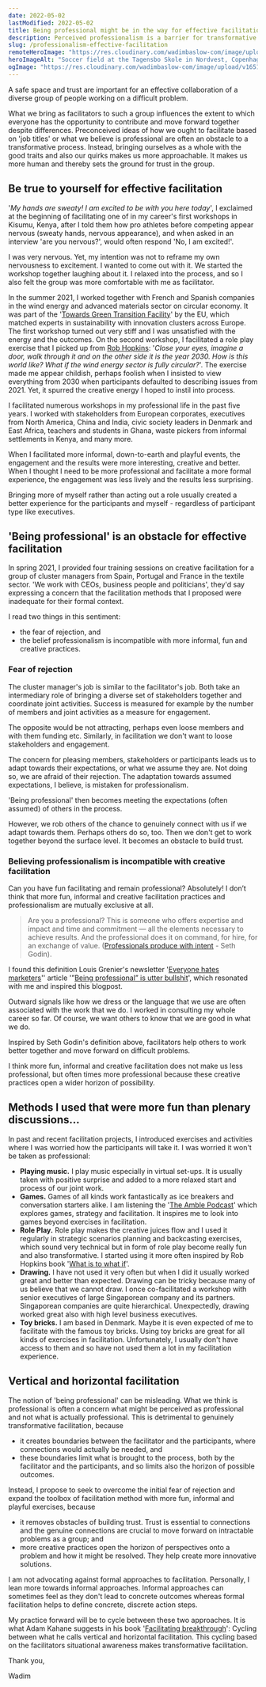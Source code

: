 ```yaml
---
date: 2022-05-02
lastModified: 2022-05-02
title: Being professional might be in the way for effective facilitation
description: Perceived professionalism is a barrier for transformative facilitation. Stay true to yourself and embrace more fun and creative facilitation methods.
slug: /professionalism-effective-facilitation
remoteHeroImage: "https://res.cloudinary.com/wadimbaslow-com/image/upload/v1651487678/playingfield_bkmvjf.jpg"
heroImageAlt: "Soccer field at the Tagensbo Skole in Nordvest, Copenhagen. Picture by Wadim Baslow."
ogImage: "https://res.cloudinary.com/wadimbaslow-com/image/upload/v1651487678/playingfield_bkmvjf.jpg"
---
```


A safe space and trust are important for an effective collaboration of a diverse group of people working on a difficult problem.

What we bring as facilitators to such a group influences the extent to which everyone has the opportunity to contribute and move forward together despite differences. Preconceived ideas of how we ought to facilitate based on 'job titles' or what we believe is professional are often an obstacle to a transformative process. Instead, bringing ourselves as a whole with the good traits and also our quirks makes us more approachable. It makes us more human and thereby sets the ground for trust in the group.

## Be true to yourself for effective facilitation

'_My hands are sweaty! I am excited to be with you here today_', I exclaimed at the beginning of facilitating one of in my career's first workshops in Kisumu, Kenya, after I told them how pro athletes before competing appear nervous (sweaty hands, nervous appearance), and when asked in an interview 'are you nervous?', would often respond 'No, I am excited!'.

I was very nervous. Yet, my intention was not to reframe my own nervousness to excitement. I wanted to come out with it. We started the workshop together laughing about it. I relaxed into the process, and so I also felt the group was more comfortable with me as facilitator.

In the summer 2021, I worked together with French and Spanish companies in the wind energy and advanced materials sector on circular economy. It was part of the '[Towards Green Transition Facility](https://clustercollaboration.eu/in-focus/green/towards-green-transition-facility)' by the EU, which matched experts in sustainability with innovation clusters across Europe. The first workshop turned out very stiff and I was unsatisfied with the energy and the outcomes. On the second workshop, I facilitated a role play exercise that I picked up from [Rob Hopkins](https://twitter.com/robintransition): '_Close your eyes, imagine a door, walk through it and on the other side it is the year 2030. How is this world like? What if the wind energy sector is fully circular?_'. The exercise made me appear childish, perhaps foolish when I insisted to view everything from 2030 when participants defaulted to describing issues from 2021. Yet, it spurred the creative energy I hoped to instil into process.

I facilitated numerous workshops in my professional life in the past five years. I worked with stakeholders from European corporates, executives from North America, China and India, civic society leaders in Denmark and East Africa, teachers and students in Ghana, waste pickers from informal settlements in Kenya, and many more.

When I facilitated more informal, down-to-earth and playful events, the engagement and the results were more interesting, creative and better. When I thought I need to be more professional and facilitate a more formal experience, the engagement was less lively and the results less surprising.

Bringing more of myself rather than acting out a role usually created a better experience for the participants and myself - regardless of participant type like executives.

## 'Being professional' is an obstacle for effective facilitation

In spring 2021, I provided four training sessions on creative facilitation for a group of cluster managers from Spain, Portugal and France in the textile sector. 'We work with CEOs, business people and politicians', they'd say expressing a concern that the facilitation methods that I proposed were inadequate for their formal context.

I read two things in this sentiment:

- the fear of rejection, and
- the belief professionalism is incompatible with more informal, fun and creative practices.

### Fear of rejection

The cluster manager's job is similar to the facilitator's job. Both take an intermediary role of bringing a diverse set of stakeholders together and coordinate joint activities. Success is measured for example by the number of members and joint activities as a measure for engagement.

The opposite would be not attracting, perhaps even loose members and with them funding etc. Similarly, in facilitation we don't want to loose stakeholders and engagement.

The concern for pleasing members, stakeholders or participants leads us to adapt towards their expectations, or what we assume they are. Not doing so, we are afraid of their rejection. The adaptation towards assumed expectations, I believe, is mistaken for professionalism.

'Being professional' then becomes meeting the expectations (often assumed) of others in the process.

However, we rob others of the chance to genuinely connect with us if we adapt towards them. Perhaps others do so, too. Then we don't get to work together beyond the surface level. It becomes an obstacle to build trust.

### Believing professionalism is incompatible with creative facilitation

Can you have fun facilitating and remain professional? Absolutely! I don’t think that more fun, informal and creative facilitation practices and professionalism are mutually exclusive at all.

> Are you a professional? This is someone who offers expertise and impact and time and commitment — all the elements necessary to achieve results. And the professional does it on command, for hire, for an exchange of value. ([Professionals produce with intent](https://sethgodinwrites.medium.com/professionals-produce-with-intent-cc603f230a32) - Seth Godin).

I found this definition Louis Grenier's newsletter '[Everyone hates marketers](https://www.everyonehatesmarketers.com/)'' article '”[Being professional” is utter bullshit](https://www.everyonehatesmarketers.com/articles/professionalism)', which resonated with me and inspired this blogpost.

Outward signals like how we dress or the language that we use are often associated with the work that we do. I worked in consulting my whole career so far. Of course, we want others to know that we are good in what we do.

Inspired by Seth Godin's definition above, facilitators help others to work better together and move forward on difficult problems.

I think more fun, informal and creative facilitation does not make us less professional, but often times more professional because these creative practices open a wider horizon of possibility.

## Methods I used that were more fun than plenary discussions...

In past and recent facilitation projects, I introduced exercises and activities where I was worried how the participants will take it. I was worried it won't be taken as professional:

- **Playing music.** I play music especially in virtual set-ups. It is usually taken with positive surprise and added to a more relaxed start and process of our joint work.
- **Games.** Games of all kinds work fantastically as ice breakers and conversation starters alike. I am listening the '[The Amble Podcast](https://amble.studio/podcast/)' which explores games, strategy and facilitation. It inspires me to look into games beyond exercises in facilitation.
- **Role Play.** Role play makes the creative juices flow and I used it regularly in strategic scenarios planning and backcasting exercises, which sound very technical but in form of role play become really fun and also transformative. I started using it more often inspired by Rob Hopkins book '[What is to what if](https://www.robhopkins.net/the-book/)'.
- **Drawing.** I have not used it very often but when I did it usually worked great and better than expected. Drawing can be tricky because many of us believe that we cannot draw. I once co-facilitated a workshop with senior executives of large Singaporean company and its partners. Singaporean companies are quite hierarchical. Unexpectedly, drawing worked great also with high level business executives.
- **Toy bricks.** I am based in Denmark. Maybe it is even expected of me to facilitate with the famous toy bricks. Using toy bricks are great for all kinds of exercises in facilitation. Unfortunately, I usually don't have access to them and so have not used them a lot in my facilitation experience.

## Vertical and horizontal facilitation

The notion of 'being professional' can be misleading. What we think is professional is often a concern what might be perceived as professional and not what is actually professional. This is detrimental to genuinely transformative facilitation, because

- it creates boundaries between the facilitator and the participants, where connections would actually be needed, and
- these boundaries limit what is brought to the process, both by the facilitator and the participants, and so limits also the horizon of possible outcomes.

Instead, I propose to seek to overcome the initial fear of rejection and expand the toolbox of facilitation method with more fun, informal and playful exercises, because

- it removes obstacles of building trust. Trust is essential to connections and the genuine connections are crucial to move forward on intractable problems as a group; and
- more creative practices open the horizon of perspectives onto a problem and how it might be resolved. They help create more innovative solutions.

I am not advocating against formal approaches to facilitation. Personally, I lean more towards informal approaches. Informal approaches can sometimes feel as they don't lead to concrete outcomes whereas formal facilitation helps to define concrete, discrete action steps.

My practice forward will be to cycle between these two approaches. It is what Adam Kahane suggests in his book '[Facilitating breakthrough](https://reospartners.com/facilitating-breakthrough/)': Cycling between what he calls vertical and horizontal facilitation. This cycling based on the facilitators situational awareness makes transformative facilitation.

Thank you,

Wadim
